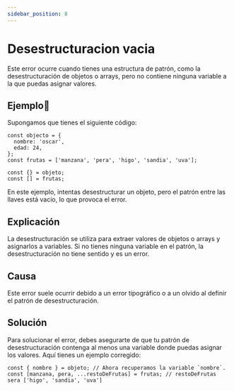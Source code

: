 ```yaml
---
sidebar_position: 8
---
```


# Desestructuracion vacia
Este error ocurre cuando tienes una estructura de patrón, como la desestructuración de objetos o arrays, pero no contiene ninguna variable a la que puedas asignar valores.

## Ejemplo📝
Supongamos que tienes el siguiente código:
```dummy
const objecto = {
  nombre: 'oscar',
  edad: 24,
};
const frutas = ['manzana', 'pera', 'higo', 'sandia', 'uva'];

const {} = objeto;
const [] = frutas;
```
En este ejemplo, intentas desestructurar un objeto, pero el patrón entre las llaves está vacío, lo que provoca el error.

## Explicación
La desestructuración se utiliza para extraer valores de objetos o arrays y asignarlos a variables.
Si no tienes ninguna variable en el patrón, la desestructuración no tiene sentido y es un error.

## Causa
Este error suele ocurrir debido a un error tipográfico o a un olvido al definir el patrón de desestructuración.

## Solución
Para solucionar el error, debes asegurarte de que tu patrón de desestructuración contenga al menos una variable donde puedas asignar los valores.
Aquí tienes un ejemplo corregido:
```dummy
const { nombre } = objeto; // Ahora recuperamos la variable `nombre`.
const [manzana, pera, ...restoDeFrutas] = frutas; // restoDeFrutas sera ['higo', 'sandia', 'uva']
```